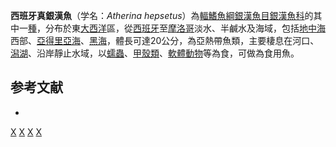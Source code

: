 {{Speciesbox 
| status = NE
| status_system = IUCN3.1
| taxon = Atherina hepsetus
| authority = [[Linnaeus|Linnaeus]], 1758
| synonyms = *''Atherina athaerina'' <small>Nardo, 1827</small>
}}
'''西班牙真銀漢魚'''（学名：''Atherina hepsetus''）為[[輻鰭魚綱|輻鰭魚綱]][[銀漢魚目|銀漢魚目]][[銀漢魚科|銀漢魚科]]的其中一[[種|種]]，分布於東[[大西洋|大西洋]]區，從[[西班牙|西班牙]]至[[摩洛哥|摩洛哥]]淡水、半鹹水及海域，包括[[地中海|地中海]]西部、[[亞得里亞海|亞得里亞海]]、[[黑海|黑海]]，體長可達20公分，為亞熱帶魚類，主要棲息在河口、[[潟湖|潟湖]]、沿岸靜止水域，以[[蠕蟲|蠕蟲]]、[[甲殼類|甲殼類]]、[[軟體動物|軟體動物]]等為食，可做為食用魚。

==参考文献==
*{{FishBase_species|genus=Atherina|species=hepsetus |year=2016|month=4}}

{{Taxonbar|from=Q1549158}}

[[Category:食用魚|X]]
[[Category:真銀漢魚屬|X]]
[[Category:1758年描述的魚類|X]]
[[Category:卡尔·林奈命名的生物分类|X]]